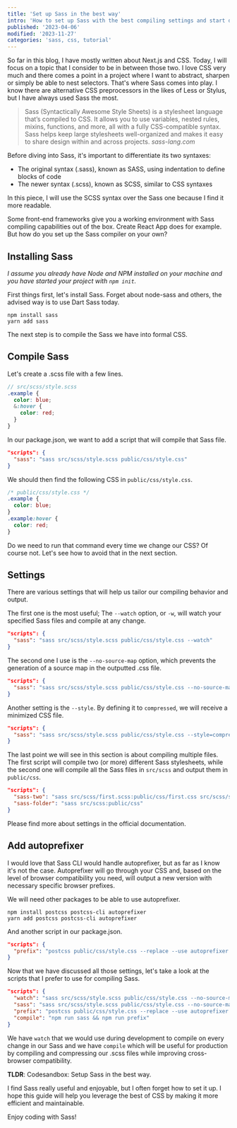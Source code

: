 ```yaml
---
title: 'Set up Sass in the best way'
intro: 'How to set up Sass with the best compiling settings and start developing with it'
published: '2023-04-06'
modified: '2023-11-27'
categories: 'sass, css, tutorial'
---
```



So far in this blog, I have mostly written about Next.js and CSS. Today, I will focus on a topic that I consider to be in between those two. I love CSS very much and there comes a point in a project where I want to abstract, sharpen or simply be able to nest selectors. That's where Sass comes into play. I know there are alternative CSS preprocessors in the likes of Less or Stylus, but I have always used Sass the most.

<blockquote>
  Sass (Syntactically Awesome Style Sheets) is a stylesheet language that’s compiled to CSS. It allows you to use
  variables, nested rules, mixins, functions, and more, all with a fully CSS-compatible syntax. Sass helps keep large
  stylesheets well-organized and makes it easy to share design within and across projects.
  <cite>sass-lang.com</cite>
</blockquote>

Before diving into Sass, it's important to differentiate its two syntaxes:

- The original syntax (.sass), known as SASS, using indentation to define blocks of code
- The newer syntax (.scss), known as SCSS, similar to CSS syntaxes

In this piece, I will use the SCSS syntax over the Sass one because I find it more readable.

Some front-end frameworks give you a working environment with Sass compiling capabilities out of the box. Create React App does for example. But how do you set up the Sass compiler on your own?

## Installing Sass

_I assume you already have Node and NPM installed on your machine and you have started your project with `npm init`._

First things first, let's install Sass. Forget about node-sass and others, the advised way is to use Dart Sass today.

```shell
npm install sass
yarn add sass
```

The next step is to compile the Sass we have into formal CSS.

## Compile Sass

Let's create a .scss file with a few lines.

```scss
// src/scss/style.scss
.example {
  color: blue;
  &:hover {
    color: red;
  }
}
```

In our package.json, we want to add a script that will compile that Sass file.

```json
"scripts": {
  "sass": "sass src/scss/style.scss public/css/style.css"
}
```

We should then find the following CSS in `public/css/style.css`.

```css
/* public/css/style.css */
.example {
  color: blue;
}
.example:hover {
  color: red;
}
```

Do we need to run that command every time we change our CSS? Of course not. Let's see how to avoid that in the next section.

## Settings

There are various settings that will help us tailor our compiling behavior and output.

The first one is the most useful; The `--watch` option, or `-w`, will watch your specified Sass files and compile at any change.

```json
"scripts": {
  "sass": "sass src/scss/style.scss public/css/style.css --watch"
}
```

The second one I use is the `--no-source-map` option, which prevents the generation of a source map in the outputted .css file.

```json
"scripts": {
  "sass": "sass src/scss/style.scss public/css/style.css --no-source-map"
}
```

Another setting is the `--style`. By defining it to `compressed`, we will receive a minimized CSS file.

```json
"scripts": {
  "sass": "sass src/scss/style.scss public/css/style.css --style=compressed"
}
```

The last point we will see in this section is about compiling multiple files. The first script will compile two (or more) different Sass stylesheets, while the second one will compile all the Sass files in `src/scss` and output them in `public/css`.

```json
"scripts": {
  "sass-two": "sass src/scss/first.scss:public/css/first.css src/scss/second.scss:public/css/second.css",
  "sass-folder": "sass src/scss:public/css"
}
```

Please find <Linkk href="https://sass-lang.com/documentation/cli/dart-sass">more about settings in the official documentation.</Linkk>

## Add autoprefixer

I would love that Sass CLI would handle autoprefixer, but as far as I know it's not the case. Autoprefixer will go through your CSS and, based on the level of browser compatibility you need, will output a new version with necessary specific browser prefixes.

We will need other packages to be able to use autoprefixer.

```shell
npm install postcss postcss-cli autoprefixer
yarn add postcss postcss-cli autoprefixer
```

And another script in our package.json.

```json
"scripts": {
  "prefix": "postcss public/css/style.css --replace --use autoprefixer -b 'defaults' --no-map"
}
```

Now that we have discussed all those settings, let's take a look at the scripts that I prefer to use for compiling Sass.

```json
"scripts": {
  "watch": "sass src/scss/style.scss public/css/style.css --no-source-map --watch",
  "sass": "sass src/scss/style.scss public/css/style.css --no-source-map --style=compressed",
  "prefix": "postcss public/css/style.css --replace --use autoprefixer -b 'defaults' --no-map",
  "compile": "npm run sass && npm run prefix"
}
```

We have `watch` that we would use during development to compile on every change in our Sass and we have `compile` which will be useful for production by compiling and compressing our .scss files while improving cross-browser compatibility.

**TLDR**: <Linkk href="https://codesandbox.io/p/sandbox/setup-sass-jbjjlx">Codesandbox: Setup Sass in the best way</Linkk>.

I find Sass really useful and enjoyable, but I often forget how to set it up. I hope this guide will help you leverage the best of CSS by making it more efficient and maintainable.

Enjoy coding with Sass!

